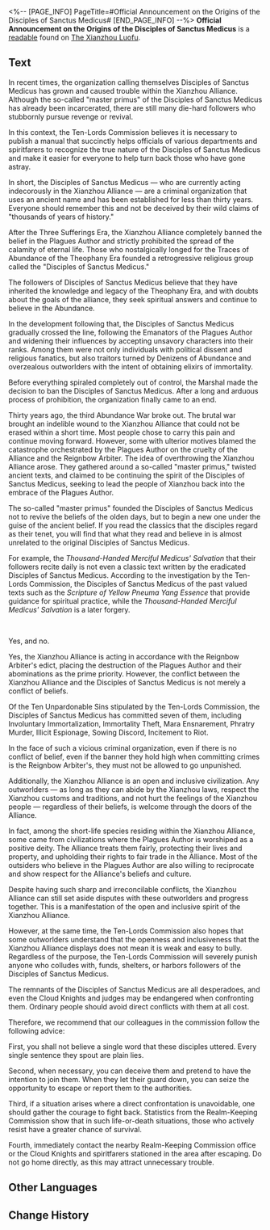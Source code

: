 <%-- [PAGE_INFO]
PageTitle=#Official Announcement on the Origins of the Disciples of Sanctus Medicus#
[END_PAGE_INFO] --%>
{{Readable Infobox
|id           = 210
|partIds      = 190440
|title        = 
|image        = Item The Xianzhou Luofu Readable.png
|world        = The Xianzhou Luofu
|parts        = 1
|author       = <!--to be added-->
|description  = A pamphlet penned by the Judges of the Ten-Lords Commission to educate public official on the truth of the Disciples of Sanctus Medicus.
|part1        = Official Announcement on the Origins of the Disciples of Sanctus Medicus
|source1      = {{cx|Source missing}}
|characters   = 
|factions     = 
}}
'''Official Announcement on the Origins of the Disciples of Sanctus Medicus''' is a [[readable]] found on [[The Xianzhou Luofu]].
<!--
==Location==
{{Map Embed|<map name>|<marker id>}}
-->
==Text==
In recent times, the organization calling themselves Disciples of Sanctus Medicus has grown and caused trouble within the Xianzhou Alliance. Although the so-called "master primus" of the Disciples of Sanctus Medicus has already been incarcerated, there are still many die-hard followers who stubbornly pursue revenge or revival.

In this context, the Ten-Lords Commission believes it is necessary to publish a manual that succinctly helps officials of various departments and spiritfarers to recognize the true nature of the Disciples of Sanctus Medicus and make it easier for everyone to help turn back those who have gone astray.

<div align="center">{{Size|36|1. What is the Disciples of Sanctus Medicus?}}</div>

In short, the Disciples of Sanctus Medicus &mdash; who are currently acting indecorously in the Xianzhou Alliance &mdash; are a criminal organization that uses an ancient name and has been established for less than thirty years. Everyone should remember this and not be deceived by their wild claims of "thousands of years of history."

After the Three Sufferings Era, the Xianzhou Alliance completely banned the belief in the Plagues Author and strictly prohibited the spread of the calamity of eternal life. Those who nostalgically longed for the Traces of Abundance of the Theophany Era founded a retrogressive religious group called the "Disciples of Sanctus Medicus."

The followers of Disciples of Sanctus Medicus believe that they have inherited the knowledge and legacy of the Theophany Era, and with doubts about the goals of the alliance, they seek spiritual answers and continue to believe in the Abundance.

In the development following that, the Disciples of Sanctus Medicus gradually crossed the line, following the Emanators of the Plagues Author and widening their influences by accepting unsavory characters into their ranks. Among them were not only individuals with political dissent and religious fanatics, but also traitors turned by Denizens of Abundance and overzealous outworlders with the intent of obtaining elixirs of immortality.

Before everything spiraled completely out of control, the Marshal made the decision to ban the Disciples of Sanctus Medicus. After a long and arduous process of prohibition, the organization finally came to an end.

Thirty years ago, the third Abundance War broke out. The brutal war brought an indelible wound to the Xianzhou Alliance that could not be erased within a short time. Most people chose to carry this pain and continue moving forward. However, some with ulterior motives blamed the catastrophe orchestrated by the Plagues Author on the cruelty of the Alliance and the Reignbow Arbiter. The idea of overthrowing the Xianzhou Alliance arose. They gathered around a so-called "master primus," twisted ancient texts, and claimed to be continuing the spirit of the Disciples of Sanctus Medicus, seeking to lead the people of Xianzhou back into the embrace of the Plagues Author.

The so-called "master primus" founded the Disciples of Sanctus Medicus not to revive the beliefs of the olden days, but to begin a new one under the guise of the ancient belief. If you read the classics that the disciples regard as their tenet, you will find that what they read and believe in is almost unrelated to the original Disciples of Sanctus Medicus.

For example, the ''Thousand-Handed Merciful Medicus' Salvation'' that their followers recite daily is not even a classic text written by the eradicated Disciples of Sanctus Medicus. According to the investigation by the Ten-Lords Commission, the Disciples of Sanctus Medicus of the past valued texts such as the ''Scripture of Yellow Pneuma Yang Essence'' that provide guidance for spiritual practice, while the ''Thousand-Handed Merciful Medicus' Salvation'' is a later forgery.

<br /><div align="center">{{Size|36|2. Is the confrontation between the Xianzhou Alliance and the Disciples of Sanctus Medicus a conflict of beliefs?}}</div>

Yes, and no.

Yes, the Xianzhou Alliance is acting in accordance with the Reignbow Arbiter's edict, placing the destruction of the Plagues Author and their abominations as the prime priority. However, the conflict between the Xianzhou Alliance and the Disciples of Sanctus Medicus is not merely a conflict of beliefs.

Of the Ten Unpardonable Sins stipulated by the Ten-Lords Commission, the Disciples of Sanctus Medicus has committed seven of them, including Involuntary Immortalization, Immortality Theft, Mara Ensnarement, Phratry Murder, Illicit Espionage, Sowing Discord, Incitement to Riot.

In the face of such a vicious criminal organization, even if there is no conflict of belief, even if the banner they hold high when committing crimes is the Reignbow Arbiter's, they must not be allowed to go unpunished.

Additionally, the Xianzhou Alliance is an open and inclusive civilization. Any outworlders &mdash; as long as they can abide by the Xianzhou laws, respect the Xianzhou customs and traditions, and not hurt the feelings of the Xianzhou people &mdash; regardless of their beliefs, is welcome through the doors of the Alliance.

In fact, among the short-life species residing within the Xianzhou Alliance, some came from civilizations where the Plagues Author is worshiped as a positive deity. The Alliance treats them fairly, protecting their lives and property, and upholding their rights to fair trade in the Alliance. Most of the outsiders who believe in the Plagues Author are also willing to reciprocate and show respect for the Alliance's beliefs and culture.

Despite having such sharp and irreconcilable conflicts, the Xianzhou Alliance can still set aside disputes with these outworlders and progress together. This is a manifestation of the open and inclusive spirit of the Xianzhou Alliance.

However, at the same time, the Ten-Lords Commission also hopes that some outworlders understand that the openness and inclusiveness that the Xianzhou Alliance displays does not mean it is weak and easy to bully. Regardless of the purpose, the Ten-Lords Commission will severely punish anyone who colludes with, funds, shelters, or harbors followers of the Disciples of Sanctus Medicus.

<div align="center">{{Size|36|3. What do I do when I meet a Disciple of Sanctus Medicus?}}</div>

The remnants of the Disciples of Sanctus Medicus are all desperadoes, and even the Cloud Knights and judges may be endangered when confronting them. Ordinary people should avoid direct conflicts with them at all cost.

Therefore, we recommend that our colleagues in the commission follow the following advice:

First, you shall not believe a single word that these disciples uttered. Every single sentence they spout are plain lies.

Second, when necessary, you can deceive them and pretend to have the intention to join them. When they let their guard down, you can seize the opportunity to escape or report them to the authorities.

Third, if a situation arises where a direct confrontation is unavoidable, one should gather the courage to fight back. Statistics from the Realm-Keeping Commission show that in such life-or-death situations, those who actively resist have a greater chance of survival.

Fourth, immediately contact the nearby Realm-Keeping Commission office or the Cloud Knights and spiritfarers stationed in the area after escaping. Do not go home directly, as this may attract unnecessary trouble.

<!--
==Trivia==
* 
-->
==Other Languages==
{{Other Languages
|en   = Official Announcement on the Origins of the Disciples of Sanctus Medicus
|zhs  = 「药王秘传」追源及斥谬
|zht  = 「藥王秘傳」追源及斥謬
|ja   = 「薬王秘伝」の起源探求及び誤謬
|ko   = 「약왕의 비전」 기원 및 논리에 대한 반박
|es   = Anuncio oficial sobre el origen de los Discípulos de Sanctus Medicus
|fr   = Annonce officielle sur les origines des Disciples du Sanctus Medicus
|ru   = Происхождение Учеников Санктус Медикус и их заблуждения
|th   = ต้นกำเนิดและความชั่วร้ายของ "สาวก Sanctus Medicus"
|vi   = Thông Báo Chính Thức Về Bí Truyền Dược Vương
|de   = Über die Ursprünge der Jünger des Sanctus Medicus und eine Widerlegung ihrer Lehren
|id   = Asal Mula "Disciples of Sanctus Medicus" dan Penolakan Ajaran Mereka
|pt   = Anúncio Oficial Sobre as Origens dos Discípulos do Sanctus Medicus
}}

==Change History==
{{Change History|1.2}}
